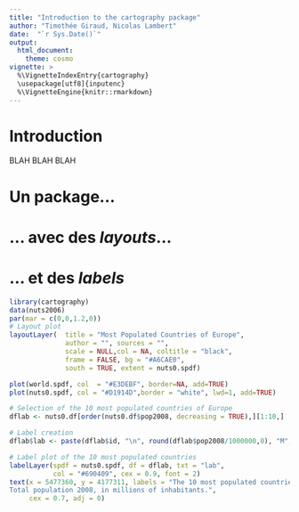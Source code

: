 ```yaml
---
title: "Introduction to the cartography package"
author: "Timothée Giraud, Nicolas Lambert"
date:  "`r Sys.Date()`"
output: 
  html_document: 
    theme: cosmo
vignette: >
  %\VignetteIndexEntry{cartography}
  \usepackage[utf8]{inputenc}
  %\VignetteEngine{knitr::rmarkdown}
---
```


# Introduction

BLAH BLAH BLAH

# Un package...

# ... avec des *layouts*... 

# ... et des *labels*


```r
library(cartography)
data(nuts2006)
par(mar = c(0,0,1.2,0))
# Layout plot
layoutLayer(  title = "Most Populated Countries of Europe",
              author = "", sources = "",
              scale = NULL,col = NA, coltitle = "black",
              frame = FALSE, bg = "#A6CAE0",
              south = TRUE, extent = nuts0.spdf)

plot(world.spdf, col  = "#E3DEBF", border=NA, add=TRUE)
plot(nuts0.spdf, col = "#D1914D",border = "white", lwd=1, add=TRUE)

# Selection of the 10 most populated countries of Europe
dflab <- nuts0.df[order(nuts0.df$pop2008, decreasing = TRUE),][1:10,]

# Label creation
dflab$lab <- paste(dflab$id, "\n", round(dflab$pop2008/1000000,0), "M", sep ="")

# Label plot of the 10 most populated countries
labelLayer(spdf = nuts0.spdf, df = dflab, txt = "lab",
           col = "#690409", cex = 0.9, font = 2)
text(x = 5477360, y = 4177311, labels = "The 10 most populated countries of Europe
Total population 2008, in millions of inhabitants.",
     cex = 0.7, adj = 0)

```







